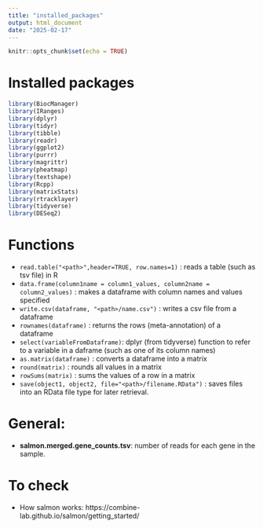 ```yaml
---
title: "installed_packages"
output: html_document
date: "2025-02-17"
---
```


```r
knitr::opts_chunk$set(echo = TRUE)
```


# Installed packages
```r
library(BiocManager)
library(IRanges)
library(dplyr)
library(tidyr)
library(tibble)
library(readr)
library(ggplot2)
library(purrr)
library(magrittr)
library(pheatmap)
library(textshape)
library(Rcpp)
library(matrixStats)
library(rtracklayer)
library(tidyverse)
library(DESeq2)
```


# Functions
- `read.table("<path>",header=TRUE, row.names=1)` : reads a table (such as tsv file) in R
- `data.frame(column1name = column1_values, column2name = column2_values)` : makes a dataframe with column names and values specified
- `write.csv(dataframe, "<path>/name.csv")` : writes a csv file from a dataframe
- `rownames(dataframe)` : returns the rows (meta-annotation) of a dataframe
- `select(variableFromDataframe)`: dplyr (from tidyverse) function to refer to a variable in a daframe (such as one of its column names)
- `as.matrix(dataframe)` : converts a dataframe into a matrix 
- `round(matrix)` : rounds all values in a matrix
- `rowSums(matrix)` : sums the values of a row in a matrix
- `save(object1, object2, file="<path>/filename.RData")` : saves files into an RData file type for later retrieval.

# General:
- **salmon.merged.gene_counts.tsv**: number of reads for each gene in the sample.

# To check
- How salmon works: https://combine-lab.github.io/salmon/getting_started/


